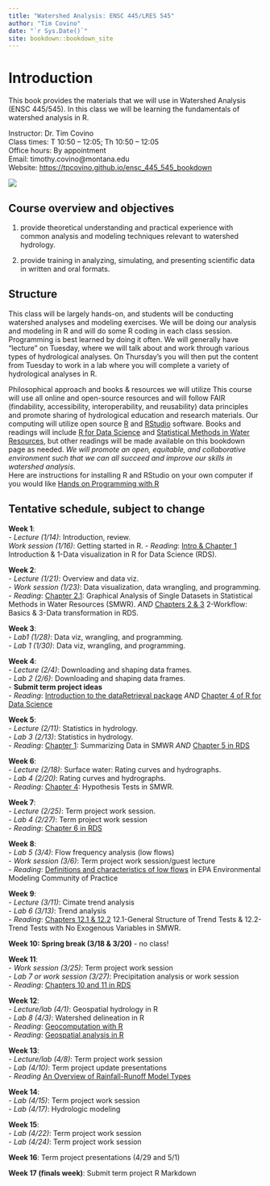 ```yaml
---
title: "Watershed Analysis: ENSC 445/LRES 545"
author: "Tim Covino"
date: "`r Sys.Date()`"
site: bookdown::bookdown_site
---
```


# Introduction

This book provides the materials that we will use in Watershed Analysis (ENSC 445/545). In this class we will be learning the fundamentals of watershed analysis in R.

Instructor: Dr. Tim Covino\
Class times: T 10:50 – 12:05; Th 10:50 – 12:05\
Office hours: By appointment\
Email: timothy.covino@montana.edu\
Website: <https://tpcovino.github.io/ensc_445_545_bookdown>

![](images/big-hole-river-lead.jpeg)

## Course overview and objectives

(1) provide theoretical understanding and practical experience with common analysis and modeling techniques relevant to watershed hydrology.

(2) provide training in analyzing, simulating, and presenting scientific data in written and oral formats.

## Structure

This class will be largely hands-on, and students will be conducting watershed analyses and modeling exercises. We will be doing our analysis and modeling in R and will do some R coding in each class session. Programming is best learned by doing it often. We will generally have "lecture" on Tuesday, where we will talk about and work through various types of hydrological analyses. On Thursday's you will then put the content from Tuesday to work in a lab where you will complete a variety of hydrological analyses in R.

Philosophical approach and books & resources we will utilize This course will use all online and open-source resources and will follow FAIR (findability, accessibility, interoperability, and reusability) data principles and promote sharing of hydrological education and research materials. Our computing will utilize open source [R](https://cran.rstudio.com/){target="_blank"} and [RStudio](https://posit.co/download/rstudio-desktop/){target="_blank"} software. Books and readings will include [R for Data Science](https://r4ds.hadley.nz/){target="_blank"} and [Statistical Methods in Water Resources](https://www.epa.gov/sites/default/files/2015-06/documents/twri4a3-new.pdf){target="_blank"}, but other readings will be made available on this bookdown page as needed. *We will promote an open, equitable, and collaborative environment such that we can all succeed and improve our skills in watershed analysis*. 
<br> Here are instructions for installing R and RStudio on your own computer if you would like [Hands on Programming with R](https://rstudio-education.github.io/hopr/starting.html){target="_blank"}

## Tentative schedule, subject to change

**Week 1**: <br> - *Lecture (1/14)*: Introduction, review.\
*Work session (1/16)*: Getting started in R. 
- *Reading*: [Intro & Chapter 1](https://r4ds.hadley.nz/intro){target="_blank"} Introduction & 1-Data visualization in R for Data Science (RDS).

**Week 2**: <br> - *Lecture (1/21)*: Overview and data viz. <br> - *Work session (1/23)*: Data visualization, data wrangling, and programming. <br> - *Reading*: [Chapter 2.1](https://www.epa.gov/sites/default/files/2015-06/documents/twri4a3-new.pdf){target="_blank"}: Graphical Analysis of Single Datasets in Statistical Methods in Water Resources (SMWR). *AND* [Chapters 2 & 3](https://r4ds.hadley.nz/workflow-basics){target="_blank"} 2-Workflow: Basics & 3-Data transformation in RDS. <br>

**Week 3**: <br> - *Lab1 (1/28)*: Data viz, wrangling, and programming. <br> - *Lab 1 (1/30)*: Data viz, wrangling, and programming. <br>

**Week 4**: <br> - *Lecture (2/4)*: Downloading and shaping data frames.<br> - *Lab 2 (2/6)*: Downloading and shaping data frames. <br> - **Submit term project ideas** <br> - *Reading*: [Introduction to the dataRetrieval package](https://cran.r-project.org/web/packages/dataRetrieval/vignettes/dataRetrieval.html){target="_blank"} *AND* [Chapter 4 of R for Data Science](https://r4ds.hadley.nz/workflow-style){target="_blank"}

**Week 5**: <br> - *Lecture (2/11)*: Statistics in hydrology. <br> - *Lab 3 (2/13)*: Statistics in hydrology. <br> - *Reading*: [Chapter 1](https://www.epa.gov/sites/default/files/2015-06/documents/twri4a3-new.pdf){target="_blank"}: Summarizing Data in SMWR *AND* [Chapter 5 in RDS](https://r4ds.hadley.nz/data-tidy){target="_blank"}

**Week 6**: <br> - *Lecture (2/18)*: Surface water: Rating curves and hydrographs.\
- *Lab 4 (2/20)*: Rating curves and hydrographs. <br> - *Reading*: [Chapter 4](https://www.epa.gov/sites/default/files/2015-06/documents/twri4a3-new.pdf){target="_blank"}: Hypothesis Tests in SMWR.

**Week 7**: <br> - *Lecture (2/25)*: Term project work session. <br> - *Lab 4 (2/27)*: Term project work session <br> - *Reading*: [Chapter 6 in RDS](https://r4ds.hadley.nz/workflow-scripts){target="_blank"}

**Week 8**: <br> - *Lab 5 (3/4)*: Flow frequency analysis (low flows) <br> - *Work session (3/6)*: Term project work session/guest lecture <br> - *Reading*: [Definitions and characteristics of low flows](https://www.epa.gov/ceam/definition-and-characteristics-low-flows#1Q10){target="_blank"} in EPA Environmental Modeling Community of Practice

**Week 9**: <br> - *Lecture (3/11)*: Cimate trend analysis <br> - *Lab 6 (3/13)*: Trend analysis <br> - *Reading*: [Chapters 12.1 & 12.2](https://www.epa.gov/sites/default/files/2015-06/documents/twri4a3-new.pdf){target="_blank"} 12.1-General Structure of Trend Tests & 12.2-Trend Tests with No Exogenous Variables in SMWR.

**Week 10: Spring break (3/18 & 3/20)** - no class!

**Week 11**: <br> - *Work session (3/25)*: Term project work session <br> - *Lab 7 or work session (3/27)*: Precipitation analysis or work session <br> - *Reading*: [Chapters 10 and 11 in RDS](https://r4ds.hadley.nz/eda){target="_blank"}

**Week 12**: <br> - *Lecture/lab (4/1)*: Geospatial hydrology in R <br> - *Lab 8 (4/3)*: Watershed delineation in R <br> - *Reading*: [Geocomputation with R](https://geocompr.robinlovelace.net/intro.html){target="_blank"} <br> - *Reading*: [Geospatial analysis in R](https://pjbartlein.github.io/REarthSysSci/geospatial.html){target="_blank"}

**Week 13**: <br> - *Lecture/lab (4/8)*: Term project work session <br> - *Lab (4/10)*: Term project update presentations <br> - *Reading* [An Overview of Rainfall-Runoff Model Types](https://cfpub.epa.gov/si/si_public_record_report.cfm?dirEntryId=339328&Lab=NERL){target="_blank"}

**Week 14**: <br> - *Lab (4/15)*: Term project work session <br> - *Lab (4/17)*: Hydrologic modeling <br>

**Week 15**: <br> - *Lab (4/22)*: Term project work session <br> - *Lab (4/24)*: Term project work session

**Week 16**: Term project presentations (4/29 and 5/1)

**Week 17 (finals week)**: Submit term project R Markdown
